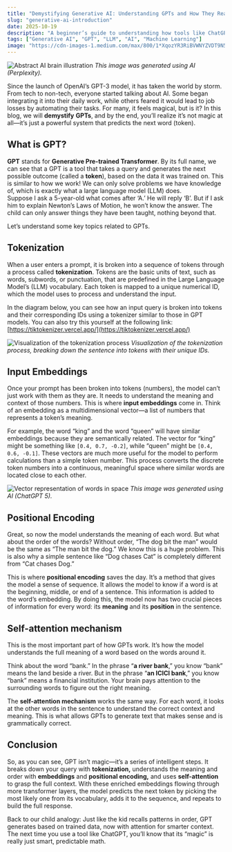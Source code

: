```yaml
---
title: "Demystifying Generative AI: Understanding GPTs and How They Really Work"
slug: "generative-ai-introduction"
date: 2025-10-19
description: "A beginner’s guide to understanding how tools like ChatGPT work by breaking down concepts like tokenization, embeddings, and self-attention."
tags: ["Generative AI", "GPT", "LLM", "AI", "Machine Learning"]
image: "https://cdn-images-1.medium.com/max/800/1*XqozYR3RiBVWNYZVDT9N5Q.png"
---
```


![Abstract AI brain illustration](https://cdn-images-1.medium.com/max/800/1*XqozYR3RiBVWNYZVDT9N5Q.png)
*This image was generated using AI (Perplexity).*

Since the launch of OpenAI’s GPT-3 model, it has taken the world by storm. From tech to non-tech, everyone started talking about AI. Some began integrating it into their daily work, while others feared it would lead to job losses by automating their tasks. For many, it feels magical, but is it? In this blog, we will **demystify** **GPTs**, and by the end, you’ll realize it’s not magic at all—it’s just a powerful system that predicts the next word (token).

## What is GPT?

**GPT** stands for **Generative Pre-trained Transformer**. By its full name, we can see that a GPT is a tool that takes a query and generates the next possible outcome (called a **token**), based on the data it was trained on. This is similar to how we work! We can only solve problems we have knowledge of, which is exactly what a large language model (LLM) does.  
Suppose I ask a 5-year-old what comes after ‘A.’ He will reply ‘B’. But if I ask him to explain Newton’s Laws of Motion, he won’t know the answer. The child can only answer things they have been taught, nothing beyond that.

Let’s understand some key topics related to GPTs.

## Tokenization

When a user enters a prompt, it is broken into a sequence of tokens through a process called **tokenization**. Tokens are the basic units of text, such as words, subwords, or punctuation, that are predefined in the Large Language Model’s (LLM) vocabulary. Each token is mapped to a unique numerical ID, which the model uses to process and understand the input.

In the diagram below, you can see how an input query is broken into tokens and their corresponding IDs using a tokenizer similar to those in GPT models. You can also try this yourself at the following link: [https://tiktokenizer.vercel.app/](https://tiktokenizer.vercel.app/)

![Visualization of the tokenization process](https://cdn-images-1.medium.com/max/800/1*GWClA58IuHy4oEZM1LYoFQ.png)
*Visualization of the tokenization process, breaking down the sentence into tokens with their unique IDs.*

## Input Embeddings

Once your prompt has been broken into tokens (numbers), the model can’t just work with them as they are. It needs to understand the meaning and context of those numbers. This is where **input embeddings** come in. Think of an embedding as a multidimensional vector—a list of numbers that represents a token’s meaning.

For example, the word “king” and the word “queen” will have similar embeddings because they are semantically related. The vector for “king” might be something like `[0.4, 0.7, -0.2]`, while “queen” might be `[0.4, 0.6, -0.1]`. These vectors are much more useful for the model to perform calculations than a simple token number. This process converts the discrete token numbers into a continuous, meaningful space where similar words are located close to each other.

![Vector representation of words in space](https://cdn-images-1.medium.com/max/800/1*yYBtN3GiFtWdg9t9pXOy_A.png)
*This image was generated using AI (ChatGPT 5).*

## Positional Encoding

Great, so now the model understands the meaning of each word. But what about the order of the words? Without order, “The dog bit the man” would be the same as “The man bit the dog.” We know this is a huge problem. This is also why a simple sentence like “Dog chases Cat” is completely different from “Cat chases Dog.”

This is where **positional encoding** saves the day. It’s a method that gives the model a sense of sequence. It allows the model to know if a word is at the beginning, middle, or end of a sentence. This information is added to the word’s embedding. By doing this, the model now has two crucial pieces of information for every word: its **meaning** and its **position** in the sentence.

## Self-attention mechanism

This is the most important part of how GPTs work. It’s how the model understands the full meaning of a word based on the words around it.

Think about the word “bank.” In the phrase “**a river bank**,” you know “bank” means the land beside a river. But in the phrase “**an ICICI bank**,” you know “bank” means a financial institution. Your brain pays attention to the surrounding words to figure out the right meaning.

The **self-attention mechanism** works the same way. For each word, it looks at the other words in the sentence to understand the correct context and meaning. This is what allows GPTs to generate text that makes sense and is grammatically correct.

## Conclusion

So, as you can see, GPT isn’t magic—it’s a series of intelligent steps. It breaks down your query with **tokenization,** understands the meaning and order with **embeddings** and **positional encoding,** and uses **self-attention** to grasp the full context. With these enriched embeddings flowing through more transformer layers, the model predicts the next token by picking the most likely one from its vocabulary, adds it to the sequence, and repeats to build the full response.

Back to our child analogy: Just like the kid recalls patterns in order, GPT generates based on trained data, now with attention for smarter context. The next time you use a tool like ChatGPT, you’ll know that its “magic” is really just smart, predictable math.